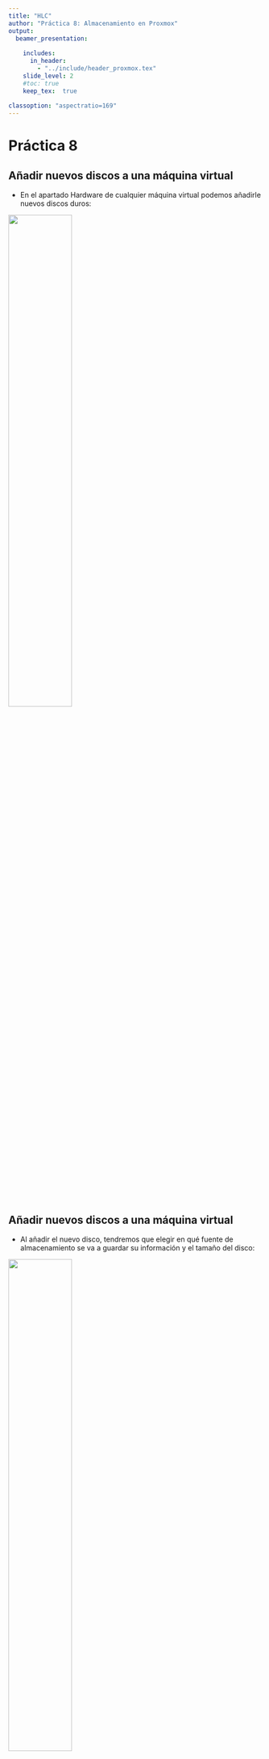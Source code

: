 ```yaml
---
title: "HLC"
author: "Práctica 8: Almacenamiento en Proxmox"
output: 
  beamer_presentation:
    
    includes:
      in_header: 
        - "../include/header_proxmox.tex"
    slide_level: 2
    #toc: true
    keep_tex:  true
    
classoption: "aspectratio=169"
---
```


# Práctica 8

## Añadir nuevos discos a una máquina virtual

* En el apartado Hardware de cualquier máquina virtual podemos añadirle nuevos discos duros:

\centering
![ ](img/discos01.png){height=50%}

## Añadir nuevos discos a una máquina virtual

* Al añadir el nuevo disco, tendremos que elegir en qué fuente de almacenamiento se va a guardar su información y el tamaño del disco:

\centering
![ ](img/discos02.png){height=50%}

## Añadir nuevos discos a una máquina virtual

* Al añadir comprobamos que la máquina tiene dos discos:

\centering
![ ](img/discos03.png){height=50%}

## Formateo y uso del disco en la máquina virtual

* Si accedemos a la máquina virtual podemos comprobar que tenemos un nuevo disco:

\tiny
```code
    root@debian:~# lsblk
    NAME   MAJ:MIN RM  SIZE RO TYPE MOUNTPOINT
    ...
    sdb      8:16   0    1G  0 disk 
```

\normalsize

* Podemos formatear el disco:

\tiny
```code
    root@debian:~# mkfs.ext4 /dev/sdb
```

\normalsize

* Y montar el disco para su utilización:

\tiny
```code
    root@debian:~# mount /dev/sdb /mnt
```

\normalsize

* Podemos ver las características del disco montado:

\tiny
```code
    root@debian:~# df -h
    S.ficheros     Tamaño Usados  Disp Uso% Montado en
    ...
    /dev/sdb         974M    24K  907M   1% /mnt
```

## Gestión de los discos de una máquina virtual

* Si elegimos un disco en el apartado Hardware de una máquina virtual, observamos que tenemos varias operaciones que podemos realizar sobre él:

\centering
![ ](img/discos04.png){height=50%}

## Gestión de los discos de una máquina virtual

* **Despegar**: Nos permite desconectar el disco de la máquina. El fichero de imagen o el volumen lógico no se borra, sino que aparece como disco no usado-

\centering
![ ](img/discos05.png){height=50%}

* Un disco no usado lo podemos borrar (opción **Eliminar**), o lo podemos editar (opción **Editar**). Si lo editamos y le damos a la opción **Añadir** lo volveremos conectar a la máquina.

## Redimensión de un disco

* Podemos aumentar el tamaño de un disco con la opción **Disk Action -> Resize**.

\centering
![ ](img/discos06.png){height=30%}

## Redimensión de un disco

* Recuerda que el aumento de tamaño del disco es independiente del aumento del sistema de ficheros*
* Podemos comprobar que el disco ahora es de 2Gb:

\tiny
```code
    root@debian:~#lsblk
    NAME   MAJ:MIN RM  SIZE RO TYPE MOUNTPOINT
    ...
    sdb      8:32   0    2G  0 disk 
```

\normalsize

* Pero que el sistema de archivo sigue siendo de 1Gb:


\tiny
```code
    root@debian:~# df -h
    S.ficheros     Tamaño Usados  Disp Uso% Montado en
    ...
    /dev/sdb         974M    24K  907M   1% /mnt
```

## Redimensión de un disco

* Como lo habíamos formateado con ext4, tenemos que ejecutar las siguientes instrucciones con el disco desmontado:

\tiny
```code
    root@debian:~# umount /mnt 
    root@debian:~# e2fsck -f /dev/sdb
    root@debian:~# resize2fs /dev/sdb
    root@debian:~# mount /dev/sdb /mnt
    root@debian:~# df -h
    S.ficheros     Tamaño Usados  Disp Uso% Montado en
    ...
    /dev/sdb         2,0G   3,0M  1,9G   1% /mnt
```

\normalsize

* Y comprobamos que hemos aumentado el tamaño del sistema de ficheros.

## Añadir almacenamiento a un contenedor LXC

* Para ello escogemos el contenedor y elegimos la opción **Recursos** y añadimos un **Punto de Montaje**:

\centering
![ ](img/discos07.png){height=70%}

## Añadir almacenamiento a un contenedor LXC

* A continuación, elegimos la fuente de almacenamiento donde vamos a crear el volumen, su tamaño y el directorio donde se va a montar en el contenedor:

\centering
![ ](img/discos08.png){height=70%}

## Añadir almacenamiento a un contenedor LXC

* Y comprobamos que se ha montado el volumen en el directorio indicado:

\centering
![ ](img/discos09.png){height=70%}

# Práctica 8

## ¿Qué tienes que hacer?

1. Añade un disco de 1Gb a una máquina virtual.
2. Accede a la máquina virtual, formatea el nuevo disco y móntalo en un directorio **/srv**.
3. Redimensiona el disco a 2Gb.
4. Redimensiona el sistema de fichero del disco anterior para que tenga también 2 Gb.
5. Añade un disco de 3Gb a un contenedor y móntalo en el directorio **/mnt**.
6. **VOLUNTARIO**: Añade un nuevo disco a una máquina Windows, dale formato y conectado a una unidad.

## ¿Qué tienes que entregar?

1. Captura de pantalla donde se vea que la máquina virtual tiene un nuevo disco conectado ed 1Gb. Salida del comando **lsblk** para comprobar que la máquina tiene el nuevo disco.
2. Instrucciones que has ejecutado para formatear y montar el disco.
3. Salida del comando **df -h** para comprobar que esta montado en la máquina virtual.
4. Después de redimensionar el disco, salida del comando **lsblk**.
5. Explica las instrucciones ejecutadas para redimensionar el sistema de fichero y la salida del comando **df -h** para comprobarlo.
6. Muestra la salida del comando **df -h** en el contenedor para comprobar que tiene montado un nuevo disco.
7. Si hacer la parte voluntaria capturas de pantalla donde se demuestre que el Windows tiene el nuevo disco.  